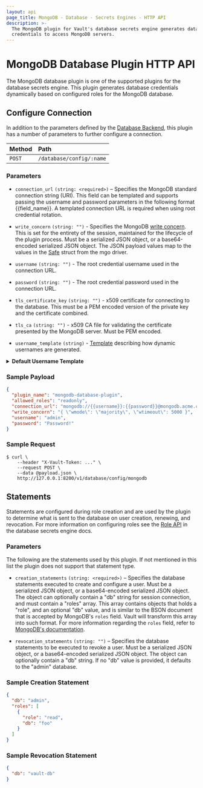 ```yaml
---
layout: api
page_title: MongoDB - Database - Secrets Engines - HTTP API
description: >-
  The MongoDB plugin for Vault's database secrets engine generates database
  credentials to access MongoDB servers.
---
```


# MongoDB Database Plugin HTTP API

The MongoDB database plugin is one of the supported plugins for the database
secrets engine. This plugin generates database credentials dynamically based on
configured roles for the MongoDB database.

## Configure Connection

In addition to the parameters defined by the [Database
Backend](/api/secret/databases#configure-connection), this plugin
has a number of parameters to further configure a connection.

| Method | Path                     |
| :----- | :----------------------- |
| `POST` | `/database/config/:name` |

### Parameters

- `connection_url` `(string: <required>)` – Specifies the MongoDB standard
  connection string (URI). This field can be templated and supports passing the
  username and password parameters in the following format {{field_name}}. A
  templated connection URL is required when using root credential rotation.

- `write_concern` `(string: "")` - Specifies the MongoDB [write
  concern][mongodb-write-concern]. This is set for the entirety of the session,
  maintained for the lifecycle of the plugin process. Must be a serialized JSON
  object, or a base64-encoded serialized JSON object. The JSON payload values
  map to the values in the [Safe][mgo-safe] struct from the mgo driver.

- `username` `(string: "")` - The root credential username used in the connection URL.

- `password` `(string: "")` - The root credential password used in the connection URL.

- `tls_certificate_key` `(string: "")` - x509 certificate for connecting to the database.
  This must be a PEM encoded version of the private key and the certificate combined.

- `tls_ca` `(string: "")` - x509 CA file for validating the certificate presented by the
  MongoDB server. Must be PEM encoded.

- `username_template` `(string)` - [Template](/vault/docs/concepts/username-templating) describing how
  dynamic usernames are generated.

<details>
<summary><b>Default Username Template</b></summary>

```
{{ printf "v-%s-%s-%s-%s" (.DisplayName | truncate 15) (.RoleName | truncate 15) (random 20) (unix_time) | replace "." "-"  | truncate 100 }}
```

<details>
  <summary><b>Example Usernames:</b></summary>

| Example       |                                                      |
| ------------- | ---------------------------------------------------- |
| `DisplayName` | `token`                                              |
| `RoleName`    | `myrolename`                                         |
| Username      | `v-token-myrolename-jNFRlKsZZMxJEx60o66i-1614294836` |

| Example       |                                                                     |
| ------------- | ------------------------------------------------------------------- |
| `DisplayName` | `amuchlonger_dispname`                                              |
| `RoleName`    | `role-name-with-dashes`                                             |
| Username      | `v-amuchlonger_dis-role-name-with--jNFRlKsZZMxJEx60o66i-1614294836` |

</details>
</details>

### Sample Payload

```json
{
  "plugin_name": "mongodb-database-plugin",
  "allowed_roles": "readonly",
  "connection_url": "mongodb://{{username}}:{{password}}@mongodb.acme.com:27017/admin?ssl=true",
  "write_concern": "{ \"wmode\": \"majority\", \"wtimeout\": 5000 }",
  "username": "admin",
  "password": "Password!"
}
```

### Sample Request

```shell-session
$ curl \
    --header "X-Vault-Token: ..." \
    --request POST \
    --data @payload.json \
    http://127.0.0.1:8200/v1/database/config/mongodb
```

## Statements

Statements are configured during role creation and are used by the plugin to
determine what is sent to the database on user creation, renewing, and
revocation. For more information on configuring roles see the [Role
API](/api/secret/databases#create-role) in the database secrets engine docs.

### Parameters

The following are the statements used by this plugin. If not mentioned in this
list the plugin does not support that statement type.

- `creation_statements` `(string: <required>)` – Specifies the database
  statements executed to create and configure a user. Must be a
  serialized JSON object, or a base64-encoded serialized JSON object.
  The object can optionally contain a "db" string for session connection,
  and must contain a "roles" array. This array contains objects that holds
  a "role", and an optional "db" value, and is similar to the BSON document that
  is accepted by MongoDB's `roles` field. Vault will transform this array into
  such format. For more information regarding the `roles` field, refer to
  [MongoDB's documentation](https://docs.mongodb.com/manual/reference/method/db.createUser/).

- `revocation_statements` `(string: "")` – Specifies the database statements to
  be executed to revoke a user. Must be a serialized JSON object, or a base64-encoded
  serialized JSON object. The object can optionally contain a "db" string. If no
  "db" value is provided, it defaults to the "admin" database.

### Sample Creation Statement

```json
{
  "db": "admin",
  "roles": [
    {
      "role": "read",
      "db": "foo"
    }
  ]
}
```

### Sample Revocation Statement

```json
{
  "db": "vault-db"
}
```

[mongodb-write-concern]: https://docs.mongodb.com/manual/reference/write-concern/
[mgo-safe]: https://godoc.org/gopkg.in/mgo.v2#Safe
